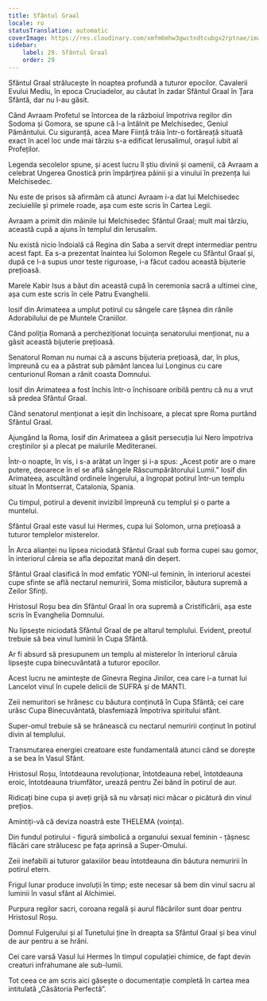 ```yaml
---
title: Sfântul Graal
locale: ro
statusTranslation: automatic
coverImage: https://res.cloudinary.com/xmfm6mhw3gwctndtcubgx2rptnae/image/upload/v1741354419/small_cover_la_gran_rebelion_28716e29d2.webp
sidebar:
    label: 29. Sfântul Graal
    order: 29
---
```

Sfântul Graal strălucește în noaptea profundă a tuturor epocilor. Cavalerii Evului Mediu, în epoca Cruciadelor, au căutat în zadar Sfântul Graal în Țara Sfântă, dar nu l-au găsit.

Când Avraam Profetul se întorcea de la războiul împotriva regilor din Sodoma și Gomora, se spune că l-a întâlnit pe Melchisedec, Geniul Pământului. Cu siguranță, acea Mare Ființă trăia într-o fortăreață situată exact în acel loc unde mai târziu s-a edificat Ierusalimul, orașul iubit al Profeților.

Legenda secolelor spune, și acest lucru îl știu divinii și oamenii, că Avraam a celebrat Ungerea Gnostică prin împărțirea pâinii și a vinului în prezența lui Melchisedec.

Nu este de prisos să afirmăm că atunci Avraam i-a dat lui Melchisedec zeciuielile și primele roade, așa cum este scris în Cartea Legii.

Avraam a primit din mâinile lui Melchisedec Sfântul Graal; mult mai târziu, această cupă a ajuns în templul din Ierusalim.

Nu există nicio îndoială că Regina din Saba a servit drept intermediar pentru acest fapt. Ea s-a prezentat înaintea lui Solomon Regele cu Sfântul Graal și, după ce l-a supus unor teste riguroase, i-a făcut cadou această bijuterie prețioasă.

Marele Kabir Isus a băut din această cupă în ceremonia sacră a ultimei cine, așa cum este scris în cele Patru Evanghelii.

Iosif din Arimateea a umplut potirul cu sângele care țâșnea din rănile Adorabilului de pe Muntele Craniilor.

Când poliția Romană a percheziționat locuința senatorului menționat, nu a găsit această bijuterie prețioasă.

Senatorul Roman nu numai că a ascuns bijuteria prețioasă, dar, în plus, împreună cu ea a păstrat sub pământ lancea lui Longinus cu care centurionul Roman a rănit coasta Domnului.

Iosif din Arimateea a fost închis într-o închisoare oribilă pentru că nu a vrut să predea Sfântul Graal.

Când senatorul menționat a ieșit din închisoare, a plecat spre Roma purtând Sfântul Graal.

Ajungând la Roma, Iosif din Arimateea a găsit persecuția lui Nero împotriva creștinilor și a plecat pe malurile Mediteranei.

Într-o noapte, în vis, i s-a arătat un înger și i-a spus: „Acest potir are o mare putere, deoarece în el se află sângele Răscumpărătorului Lumii.” Iosif din Arimateea, ascultând ordinele îngerului, a îngropat potirul într-un templu situat în Montserrat, Catalonia, Spania.

Cu timpul, potirul a devenit invizibil împreună cu templul și o parte a muntelui.

Sfântul Graal este vasul lui Hermes, cupa lui Solomon, urna prețioasă a tuturor templelor misterelor.

În Arca alianței nu lipsea niciodată Sfântul Graal sub forma cupei sau gomor, în interiorul căreia se afla depozitat mană din deșert.

Sfântul Graal clasifică în mod emfatic YONI-ul feminin, în interiorul acestei cupe sfinte se află nectarul nemuririi, Soma misticilor, băutura supremă a Zeilor Sfinți.

Hristosul Roșu bea din Sfântul Graal în ora supremă a Cristificării, așa este scris în Evanghelia Domnului.

Nu lipsește niciodată Sfântul Graal de pe altarul templului. Evident, preotul trebuie să bea vinul luminii în Cupa Sfântă.

Ar fi absurd să presupunem un templu al misterelor în interiorul căruia lipsește cupa binecuvântată a tuturor epocilor.

Acest lucru ne amintește de Ginevra Regina Jinilor, cea care i-a turnat lui Lancelot vinul în cupele delicii de SUFRA și de MANTI.

Zeii nemuritori se hrănesc cu băutura conținută în Cupa Sfântă; cei care urăsc Cupa Binecuvântată, blasfemiază împotriva spiritului sfânt.

Super-omul trebuie să se hrănească cu nectarul nemuririi conținut în potirul divin al templului.

Transmutarea energiei creatoare este fundamentală atunci când se dorește a se bea în Vasul Sfânt.

Hristosul Roșu, întotdeauna revoluționar, întotdeauna rebel, întotdeauna eroic, întotdeauna triumfător, urează pentru Zei bând în potirul de aur.

Ridicați bine cupa și aveți grijă să nu vărsați nici măcar o picătură din vinul prețios.

Amintiți-vă că deviza noastră este THELEMA (voința).

Din fundul potirului - figură simbolică a organului sexual feminin - țâșnesc flăcări care strălucesc pe fața aprinsă a Super-Omului.

Zeii inefabili ai tuturor galaxiilor beau întotdeauna din băutura nemuririi în potirul etern.

Frigul lunar produce involuții în timp; este necesar să bem din vinul sacru al luminii în vasul sfânt al Alchimiei.

Purpura regilor sacri, coroana regală și aurul flăcărilor sunt doar pentru Hristosul Roșu.

Domnul Fulgerului și al Tunetului ține în dreapta sa Sfântul Graal și bea vinul de aur pentru a se hrăni.

Cei care varsă Vasul lui Hermes în timpul copulației chimice, de fapt devin creaturi infrahumane ale sub-lumii.

Tot ceea ce am scris aici găsește o documentație completă în cartea mea intitulată „Căsătoria Perfectă”.

